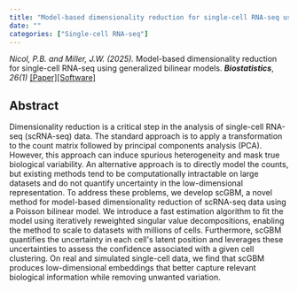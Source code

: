 ```yaml
---
title: "Model-based dimensionality reduction for single-cell RNA-seq using generalized bilinear models (scGBM)"
date: ""
categories: ["Single-cell RNA-seq"]
---
```


*Nicol, P.B. and Miller, J.W. (2025).* Model-based dimensionality reduction for single-cell RNA-seq using generalized bilinear models. ***Biostatistics***, *26(1)* [\[Paper\]](https://doi.org/10.1093/biostatistics/kxaf024)[\[Software\]](https://github.com/phillipnicol/scGBM)

## Abstract

Dimensionality reduction is a critical step in the analysis of single-cell RNA-seq (scRNA-seq) data. The standard approach is to apply a transformation to the count matrix followed by principal components analysis (PCA). However, this approach can induce spurious heterogeneity and mask true biological variability. An alternative approach is to directly model the counts, but existing methods tend to be computationally intractable on large datasets and do not quantify uncertainty in the low-dimensional representation. To address these problems, we develop scGBM, a novel method for model-based dimensionality reduction of scRNA-seq data using a Poisson bilinear model. We introduce a fast estimation algorithm to fit the model using iteratively reweighted singular value decompositions, enabling the method to scale to datasets with millions of cells. Furthermore, scGBM quantifies the uncertainty in each cell\'s latent position and leverages these uncertainties to assess the confidence associated with a given cell clustering. On real and simulated single-cell data, we find that scGBM produces low-dimensional embeddings that better capture relevant biological information while removing unwanted variation.

